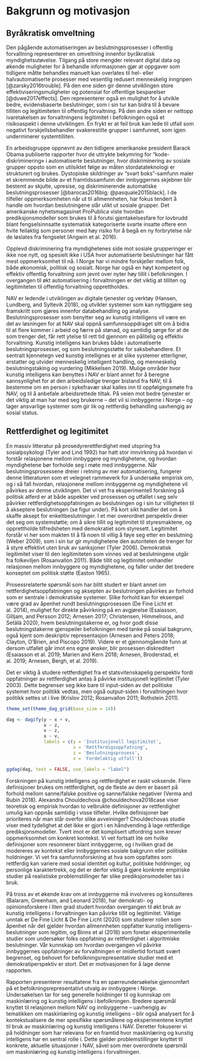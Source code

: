 # Bakgrunn og motivasjon {#bakgrunn}

## Byråkratisk omveltning
Den pågående automatiseringen av beslutningsprosesser i offentlig forvaltning representerer en omveltning innenfor byråkratisk myndighetsutøvelse. 
Tilgang på store mengder relevant digital data og økende muligheter for å behandle informasjonen gjør at oppgaver som tidligere måtte behandles manuelt kan overlates til hel- eller halvautomatiserte prosesser med vesentlig redusert menneskelig inngripen [@zarsky2016trouble]. 
På den ene siden gir denne utviklingen store effektiviseringsmuligheter og potensial for offentlige besparelser [@duwe2017effects].
Den representerer også en mulighet for å utvikle bedre, evidensbaserte beslutninger, som i sin tur kan bidra til å bevare tilliten og legitimiteten til offentlig forvaltning. 
På den andre siden er nettopp ivaretakelsen av forvaltningens legitimitet i befolkningen også et risikoaspekt i denne utviklingen. 
En frykt er at feil bruk kan lede til utfall som negativt forskjellsbehandler svakerestilte grupper i samfunnet, som igjen underminerer systemtilliten.

En arbeidsgruppe oppnevnt av den tidligere amerikanske president Barack Obama publiserte rapporter hvor de uttrykte bekymring for “kode-diskriminering» i automatiserte beslutninger, hvor diskriminering av sosiale grupper oppsto som en utilsiktet følge av måten stordatateknologi er strukturert og brukes. 
Dystopiske skildringer av “svart boks”-samfunn maler et skremmende bilde av et framtidssamfunn der innbyggernes skjebner blir bestemt av skjulte, upresise, og diskriminerende automatiske beslutningsprosesser [@barocas2016big; @pasquale2015black].
I de tilfeller oppmerksomheten når ut til allmennheten, har fokus tendert å handle om hvordan beslutningene slår ulikt ut sosiale grupper. 
Det amerikanske nyhetsmagasinet ProPublica viste hvordan prediksjonsmodeller som brukes til å forutsi gjentakelsesfare for lovbrudd blant fengselsinnsatte systematisk kategoriserte svarte insatte oftere enn hvite feilaktig som personer med høy risiko for å begå en ny forbrytelse når de løslates fra fengselet (Angwin et al. 2016).

Opplevd diskriminering fra myndighetenes side mot sosiale grupperinger er ikke noe nytt, og spesielt ikke i USA hvor automatiserte beslutninger har fått mest oppmerksomhet til nå. 
I Norge har vi mindre forskjeller mellom folk, både økonomisk, politisk og sosialt. Norge har også en høyt kompetent og effektiv offentlig forvaltning som jevnt over nyter høy tillit i befolkningen.
I overgangen til økt automatisering i forvaltningen er det viktig at tilliten og legitimiteten til offentlig forvaltning opprettholdes.

NAV er ledende i utviklingen av digitale tjenester og verktøy (Hansen, Lundberg, and Syltevik 2018), og utvikler systemer som kan nyttiggjøre seg framskritt som gjøres innenfor databehandling og analyse. 
Beslutningsprosesser som benytter seg av kunstig intelligens vil være en del av løsningen for at NAV skal oppnå samfunnsoppdraget sitt om å bidra til at flere kommer i arbeid og færre på stønad, og samtidig sørge for at de som trenger det, får rett ytelse til rett tid gjennom en pålitelig og effektiv forvaltning. 
Kunstig intelligens kan brukes både i automatiserte beslutningsprosesser, og som beslutningsstøtte for saksbehandlere. 
Et sentralt kjennetegn ved kunstig intellignes er at slike systemer etterligner, erstatter og utvider menneskelig intelligent handling, og menneskelig beslutningstaking og vurdering (Mikkelsen 2019).
Mulige områder hvor kunstig intelligens kan benyttes i NAV er blant annet for å beregne sannsynlighet for at den arbeidsledige trenger bistand fra NAV; til å bestemme om en person i sykefravær skal kalles inn til oppfølgingsmøte fra NAV; og til å anbefale arbeidsrettede tiltak.
På veien mot bedre tjenester er det viktig at man har med seg brukerne – det vil si innbyggerne i Norge – og lager ansvarlige systemer som gir lik og rettferdig behandling uavhengig av sosial status.

## Rettferdighet og legitimitet
En massiv litteratur på prosedyrerettferdighet med utspring fra sosialpsykologi (Tyler and Lind 1992) har hatt stor innvirkning på hvordan vi forstår relasjonene mellom innbyggere og myndighetene, og hvordan myndighetene bør forholde seg i møte med innbyggerne.
Når beslutningsprosessene dreier i retning av mer automatisering, fungerer denne litteraturen som et velegnet rammeverk for å undersøke empirisk om, og i så fall hvordan, relasjonene mellom innbyggerne og myndighetene vil påvirkes av denne utviklingen.
Det vi vet fra eksperimentell forskning på politisk atferd er at både aspekter ved prosessen og utfallet i seg selv påvirker rettferdighetsoppfatningen av beslutningen og i sin tur villigheten til å akseptere beslutningen (se figur under). 
På kort sikt handler det om å skaffe aksept for enkeltbeslutninger. 
I et mer overordnet perspektiv dreier det seg om systemstøtte; om å sikre tillit og legitimitet til styresmaktene, og opprettholde tilfredsheten med demokratiet som styresett. 
Legitimitet forstår vi her som makten til å få noen til villig å føye seg etter en beslutning (Weber 2009), som i sin tur gir myndighetene den autoriteten de trenger for å styre effektivt uten bruk av sanksjoner (Tyler 2006). 
Demokratisk legitimitet viser til den legitimiteten som vinnes ved at beslutningene utgår fra folkeviljen (Rosanvallon 2011).
Både tillit og legitimitet omhandler relasjonen mellom innbyggere og myndighetene, og faller under det bredere konseptet om politisk støtte (Easton 1965).

Prosessrelaterte spørsmål som har blitt studert er blant annet om rettferdighetsoppfatningen og aksepten av beslutningen påvirkes av forhold som er sentrale i demokratiske systemer.
Slike forhold kan for eksempel være grad av åpenhet rundt beslutningsprosessen (De Fine Licht et al. 2014), mulighet for direkte påvirkning på en avgjørelse (Esaiasson, Gilljam, and Persson 2012; Arnesen 2017; Christensen, Himmelroos, and Setälä 2020), hvem beslutningstakerne er, og hvor godt disse beslutningstakerne gjenspeiler befolkningen med tanke på sosial bakgrunn, også kjent som deskriptiv representasjon (Arnesen and Peters 2018; Clayton, O’Brien, and Piscopo 2019). Videre er et gjennomgående funn at dersom utfallet går imot ens egne ønsker, blir prosessen diskreditert (Esaiasson et al. 2019; Marien and Kern 2018; Arnesen, Broderstad, et al. 2019; Arnesen, Bergh, et al. 2019).

Det er viktig å studere rettferdighet fra et statsvitenskapelig perspektiv fordi oppfatninger av rettferdighet antas å påvirke institusjonell legitimitet (Tyler 2003). Dette begrenser seg ikke bare til input-siden av det politiske systemet hvor politikk vedtas, men også output-siden i forvaltningen hvor politikk settes ut i live (Krislov 2012; Rosanvallon 2011; Rothstein 2011).

```r
theme_set(theme_dag_grid(base_size = 14))

dag <- dagify(y ~ x + v,
              x ~ z,
              v ~ z,
              x ~ v,
              labels = c(y = 'Institusjonell legitimitet',
                         x = 'Rettferdigsoppfatning',
                         z = 'Beslutningsprosess',
                         v = 'Fordelaktig utfall')) 

ggdag(dag, text = FALSE, use_labels = "label") 
```

Forskningen på kunstig intelligens og rettferdighet er raskt voksende. 
Flere definisjoner brukes om rettferdighet, og de fleste av dem er basert på forhold mellom sanne/falske positive og sanne/falske negativer (Verma and Rubin 2018). 
Alexandra Chouldechova @chouldechova2018case viser teoretisk og empirisk hvordan to velbrukte definisjoner av rettferdighet umulig kan oppnås samtidig i visse tilfeller. 
Hvilke definisjoner bør prioriteres når man står overfor slike avveininger? 
Chouldechovas studie viser med tydelighet at det ikke er gjort i en håndvending å lage rettferdige prediksjonsmodeller. 
Tvert imot er det komplisert utfordring som krever oppmerksomhet om konkret kontekst.
Vi vet fortsatt lite om hvilke definisjoner som resonnerer blant innbyggerne, og i hvilken grad de modereres av kontekst eller innbyggernes sosiale bakgrunn eller politiske holdninger.
Vi vet fra samfunnsforskning at hva som oppfattes som rettferdig kan variere med sosial identitet og kultur, politiske holdninger, og personlige karaktertrekk, og det er derfor viktig å gjøre konkrete empiriske studier på realistiske problemstillinger før slike prediksjonsmodeller tas i bruk. 

På tross av et økende krav om at innbyggerne må involveres og konsulteres (Balaram, Greenham, and Leonard 2018), har demokrati- og opinionsforskere i liten grad studert hvordan overgangen til økt bruk av kunstig intelligens i forvaltningen kan påvirke tillit og legitimitet. 
Viktige unntak er De Fine Licht & De Fine Licht (2020) som studerer rollen som åpenhet når det gjelder hvordan allmennheten oppfatter kunstig intelligens-beslutninger som legitim, og Binns et al (2018) som foretar eksperimentelle studier som undersøker folks oppfatning av rettferdighet i algoritmiske beslutninger.
Vår kunnskap om hvordan overgangen vil påvirke innbyggernes oppfatninger av forvaltningen er imidlertid fortsatt svært begrenset, og behovet for befolkningsrepresentative studier med et demokratiperspektiv er stort.
Det er motivasjonen for å lage denne rapporten.

Rapporten presenterer resultatene fra en spørreundersøkelse gjennomført på et befolkningsrepresentativt utvalg av innbyggere i Norge.
Undersøkelsen tar for seg generelle holdninger til og kunnskap om maskinlæring og kunstig intelligens i befolkningen. 
Bredere spørsmål knyttet til relasjonen mellom NAV og innbyggerne -- uavhengig av tematikken om maskinlæring og kunstig intelligens -- blir også analysert for å kontekstualisere de mer spesifikke spørsmålene og eksperimentene knyttet til bruk av maskinlæring og kunstig intelligens i NAV.
Deretter fokuserer vi på holdninger som har relevans for en framtid hvor maskinlæring og kunstig intelligens har en sentral rolle i.
Dette gjelder problemstillinger knyttet til konkrete, aktuelle situasjoner i NAV, såvel som mer overordnete spørsmål om maskinlæring og kunstig intelligens i forvaltningen.


